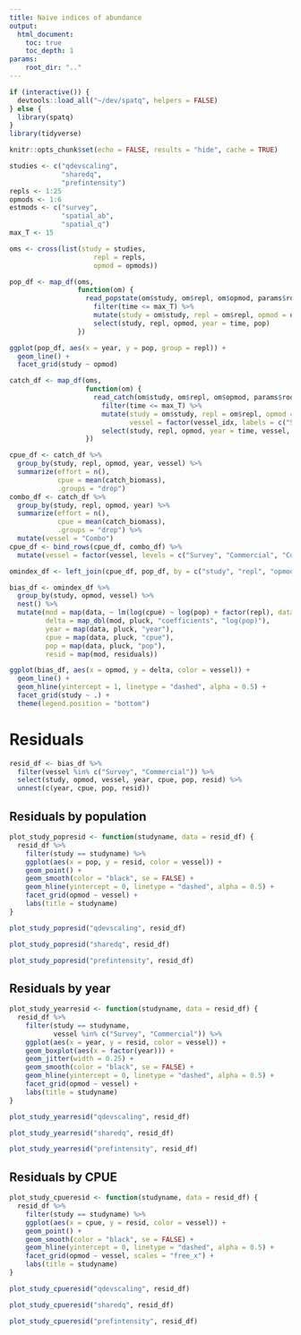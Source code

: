 ```yaml
---
title: Naive indices of abundance
output:
  html_document:
    toc: true
    toc_depth: 1
params:
    root_dir: ".."
---
```


```r
if (interactive()) {
  devtools::load_all("~/dev/spatq", helpers = FALSE)
} else {
  library(spatq)
}
library(tidyverse)

knitr::opts_chunk$set(echo = FALSE, results = "hide", cache = TRUE)
```

```r
studies <- c("qdevscaling",
             "sharedq",
             "prefintensity")
repls <- 1:25
opmods <- 1:6
estmods <- c("survey",
             "spatial_ab",
             "spatial_q")
max_T <- 15
```


```r
oms <- cross(list(study = studies,
                     repl = repls,
                     opmod = opmods))
```

```r
pop_df <- map_df(oms,
                 function(om) {
                   read_popstate(om$study, om$repl, om$opmod, params$root_dir) %>%
                     filter(time <= max_T) %>%
                     mutate(study = om$study, repl = om$repl, opmod = om$opmod) %>%
                     select(study, repl, opmod, year = time, pop)
                 })
```

```r
ggplot(pop_df, aes(x = year, y = pop, group = repl)) +
  geom_line() +
  facet_grid(study ~ opmod)
```

```r
catch_df <- map_df(oms,
                   function(om) {
                     read_catch(om$study, om$repl, om$opmod, params$root_dir) %>%
                       filter(time <= max_T) %>%
                       mutate(study = om$study, repl = om$repl, opmod = om$opmod,
                              vessel = factor(vessel_idx, labels = c("Survey", "Commercial"))) %>%
                       select(study, repl, opmod, year = time, vessel, catch_biomass)
                   })
```

```r
cpue_df <- catch_df %>%
  group_by(study, repl, opmod, year, vessel) %>%
  summarize(effort = n(),
            cpue = mean(catch_biomass),
            .groups = "drop")
combo_df <- catch_df %>%
  group_by(study, repl, opmod, year) %>%
  summarize(effort = n(),
            cpue = mean(catch_biomass),
            .groups = "drop") %>%
  mutate(vessel = "Combo")
cpue_df <- bind_rows(cpue_df, combo_df) %>%
  mutate(vessel = factor(vessel, levels = c("Survey", "Commercial", "Combo")))
```

```r
omindex_df <- left_join(cpue_df, pop_df, by = c("study", "repl", "opmod", "year"))
```

```r
bias_df <- omindex_df %>%
  group_by(study, opmod, vessel) %>%
  nest() %>%
  mutate(mod = map(data, ~ lm(log(cpue) ~ log(pop) + factor(repl), data = .)),
         delta = map_dbl(mod, pluck, "coefficients", "log(pop)"),
         year = map(data, pluck, "year"),
         cpue = map(data, pluck, "cpue"),
         pop = map(data, pluck, "pop"),
         resid = map(mod, residuals))
```

```r
ggplot(bias_df, aes(x = opmod, y = delta, color = vessel)) +
  geom_line() +
  geom_hline(yintercept = 1, linetype = "dashed", alpha = 0.5) +
  facet_grid(study ~ .) +
  theme(legend.position = "bottom")
```

# Residuals

```r
resid_df <- bias_df %>%
  filter(vessel %in% c("Survey", "Commercial")) %>%
  select(study, opmod, vessel, year, cpue, pop, resid) %>%
  unnest(c(year, cpue, pop, resid))
```

## Residuals by population

```r
plot_study_popresid <- function(studyname, data = resid_df) {
  resid_df %>%
    filter(study == studyname) %>%
    ggplot(aes(x = pop, y = resid, color = vessel)) +
    geom_point() +
    geom_smooth(color = "black", se = FALSE) +
    geom_hline(yintercept = 0, linetype = "dashed", alpha = 0.5) +
    facet_grid(opmod ~ vessel) +
    labs(title = studyname)
}
```

```r
plot_study_popresid("qdevscaling", resid_df)
```

```r
plot_study_popresid("sharedq", resid_df)
```


```r
plot_study_popresid("prefintensity", resid_df)
```

## Residuals by year

```r
plot_study_yearresid <- function(studyname, data = resid_df) {
  resid_df %>%
    filter(study == studyname,
           vessel %in% c("Survey", "Commercial")) %>%
    ggplot(aes(x = year, y = resid, color = vessel)) +
    geom_boxplot(aes(x = factor(year))) +
    geom_jitter(width = 0.25) +
    geom_smooth(color = "black", se = FALSE) +
    geom_hline(yintercept = 0, linetype = "dashed", alpha = 0.5) +
    facet_grid(opmod ~ vessel) +
    labs(title = studyname)
}
```


```r
plot_study_yearresid("qdevscaling", resid_df)
```

```r
plot_study_yearresid("sharedq", resid_df)
```


```r
plot_study_yearresid("prefintensity", resid_df)
```

## Residuals by CPUE

```r
plot_study_cpueresid <- function(studyname, data = resid_df) {
  resid_df %>%
    filter(study == studyname) %>%
    ggplot(aes(x = cpue, y = resid, color = vessel)) +
    geom_point() +
    geom_smooth(color = "black", se = FALSE) +
    geom_hline(yintercept = 0, linetype = "dashed", alpha = 0.5) +
    facet_grid(opmod ~ vessel, scales = "free_x") +
    labs(title = studyname)
}
```

```r
plot_study_cpueresid("qdevscaling", resid_df)
```

```r
plot_study_cpueresid("sharedq", resid_df)
```


```r
plot_study_cpueresid("prefintensity", resid_df)
```


